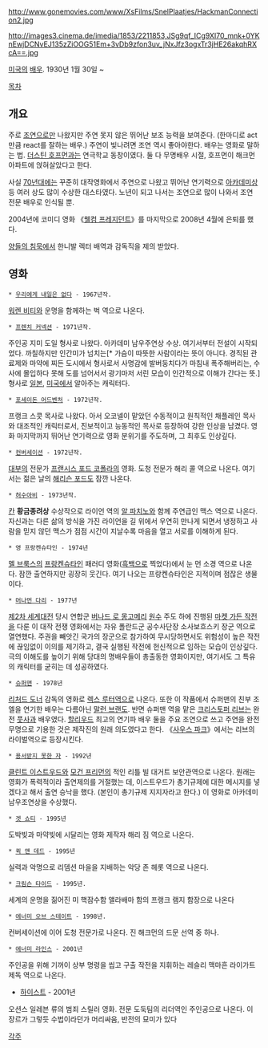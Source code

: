 http://www.gonemovies.com/www/XsFilms/SnelPlaatjes/HackmanConnection2.jpg

http://images3.cinema.de/imedia/1853/2211853,JSg9qf_ICg9XI70_mnk+0YKnEwjDCNvEJ135zZiOOG51Em+3vDb9zfon3uv_jNxJfz3ogxTr3jHE26akqhRXcA==.jpg

[[미국]]의 [[배우]]. 1930년 1월 30일 ~

[[목차]]

== 개요 ==
주로 [[조연]]으로만 나왔지만 주연 못지 않은 뛰어난 보조 능력을 보여준다. (한마디로 act만큼 react를 잘하는 배우.) 주연이 빛나려면 조연 역시 좋아야한다. 배우는 영화로 말하는 법. [[더스틴 호프먼]]과는 연극학교 동창이였다. 둘 다 무명배우 시절, 호프먼이 해크먼 아파트에 얹혀살았다고 한다.

사실 [[70년대]]에는 꾸준히 대작영화에서 주연으로 나왔고 뛰어난 연기력으로 [[아카데미상]] 등 여러 상도 많이 수상한 대스타였다. 노년이 되고 나서는 조연으로 많이 나와서 조연 전문 배우로 인식될 뿐.

2004년에 코미디 영화 《[[웰컴 프레지던트]]》를 마지막으로 2008년 4월에 은퇴를 했다.

[[양들의 침묵]]에서 한니발 렉터 배역과 감독직을 제의 받았다.

== 영화 ==
 * [[우리에게 내일은 없다]] - 1967년작.
[[워렌 비티]]와 운명을 함께하는 벅 역으로 나온다.

 * [[프렌치 커넥션]] - 1971년작.
주인공 지미 도일 형사로 나왔다. 아카데미 남우주연상 수상. 여기서부터 전설이 시작되었다. 까칠하지만 인간미가 넘치는[* 가슴이 따뜻한 사람이라는 뜻이 아니다. 경직된 관료제와 마약에 찌든 도시에서 형사로서 사명감에 발버둥치다가 마침내 폭주해버리는, 수사에 몰입하다 못해 도를 넘어서서 광기마저 서린 모습이 인간적으로 이해가 간다는 뜻.] 형사로 [[일본]], [[미국]]에서 알아주는 캐릭터다.

 * [[포세이돈 어드벤처]] - 1972년작.
프랭크 스콧 목사로 나왔다. 아서 오코넬이 맡았던 수동적이고 원칙적인 채플레인 목사와 대조적인 캐릭터로서, 진보적이고 능동적인 목사로 등장하여 강한 인상을 남겼다. 영화 마지막까지 뛰어난 연기력으로 영화 분위기를 주도하며, 
그 최후도 인상깊다.

 * [[컨버세이션]] - 1972년작.
[[대부]]의 전문가 [[프랜시스 포드 코폴라]]의 영화. 도청 전문가 해리 콜 역으로 나온다. 여기서는 젊은 날의 [[해리슨 포드]]도 잠깐 나온다.

 * [[허수아비]] - 1973년작.
[[칸]] '''황금종려상''' 수상작으로 라이언 역의 [[알 파치노]]와 함께 주연급인 맥스 역으로 나온다. 자신과는 다른 삶의 방식을 가진 라이언을 길 위에서 우연히 만나게 되면서 냉정하고 사람을 믿지 않던 맥스가 점점 시간이 지날수록 마음을 열고 서로를 이해하게 된다.

 * 영 프랑켄슈타인 - 1974년
[[멜 브룩스]]의 [[프랑켄슈타인]] 패러디 영화([[흑백]]으로 찍었다)에서 눈 먼 소경 역으로 나온다. 잠깐 출연하지만 굉장히 웃긴다. 여기 나오는 프랑켄슈타인은 지적이며 점잖은 생물이다.

 * [[머나먼 다리]] - 1977년
[[제2차 세계대전]] 당시 연합군 [[버나드 로 몽고메리]] [[원수]] 주도 하에 진행된 [[마켓 가든 작전]]을 다룬 이 대작 전쟁 영화에서는 자유 폴란드군 공수사단장 소사보흐스키 장군 역으로 열연했다. 주권을 빼앗긴 국가의 장군으로 참가하여 무시당하면서도 위험성이 높은 작전에 끊임없이 이의를 제기하고, 결국 실행된 작전에 헌신적으로 임하는 모습이 인상깊다. 극의 이해도를 높이기 위해 당대의 명배우들이 총출동한 영화이지만, 여기서도 그 특유의 캐릭터를 굳히는 데 성공하였다.

 * [[슈퍼맨]] - 1978년
[[리처드 도너]] 감독의 영화로 [[렉스 루터]]역으로 나온다. 또한 이 작품에서 슈퍼맨의 친부 조 엘을 연기한 배우는 다름아닌 [[말런 브랜도]]. 반면 슈퍼맨 역을 맡은 [[크리스토퍼 리브]]는 완전 [[풋사과]] 배우였다. [[할리우드]] 최고의 연기파 배우 둘을 주요 조연으로 쓰고 주연을 완전 무명으로 기용한 것은 제작진의 원래 의도였다고 한다. 《[[사우스 파크]]》에서는 리브의 라이벌역으로 등장시킨다.

 * [[용서받지 못한 자]] - 1992년
[[클린트 이스트우드]]와 [[모건 프리먼]]의 적인 리틀 빌 대거트 보안관역으로 나온다.
원래는 영화가 폭력적이라 출연제의를 거절했는 데, 이스트우드가 총기규제에 대한 메시지를 넣겠다고 해서 출연 승낙을 했다. (본인이 총기규제 지지자라고 한다.) 이 영화로 아카데미 남우조연상을 수상했다. 

 * [[겟 쇼티]] - 1995년
도박빚과 마약빚에 시달리는 영화 제작자 해리 짐 역으로 나온다. 

 * [[퀵 앤 데드]] - 1995년
실력과 악명으로 리뎀션 마을을 지배하는 악당 존 헤롯 역으로 나온다.

 * [[크림슨 타이드]] - 1995년.
세계의 운명을 짊어진 미 핵잠수함 앨라배마 함의 프랭크 램지 함장으로 나온다

 * [[에너미 오브 스테이트]] - 1998년.
컨버세이션에 이어 도청 전문가로 나온다. 진 해크먼의 드문 선역 중 하나.

 * [[에너미 라인스]] - 2001년
주인공을 위해 기꺼이 상부 명령을 씹고 구출 작전을 지휘하는 레슬리 맥마흔 라이가트 제독 역으로 나온다.

* [[하이스트]] - 2001년
오션스 일레븐 류의 범죄 스릴러 영화. 전문 도둑팀의 리더역인 주인공으로 나온다. 이 장르가 그렇듯 수법이라던가 머리싸움, 반전의 묘미가 있다

[[각주]]
